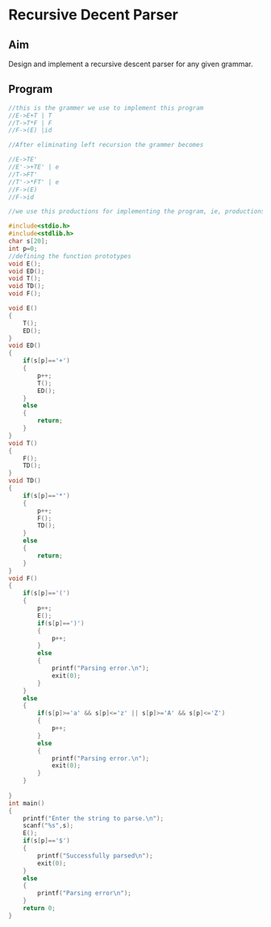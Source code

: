 # Recursive Decent Parser

## Aim

Design and implement a recursive descent parser for any given grammar.

## Program

```c showLineNumbers copy
//this is the grammer we use to implement this program
//E->E+T | T
//T->T*F | F
//F->(E) |id

//After eliminating left recursion the grammer becomes

//E->TE'
//E'->+TE' | e
//T->FT'
//T'->*FT' | e
//F->(E)
//F->id

//we use this productions for implementing the program, ie, productions converted to functions;

#include<stdio.h>
#include<stdlib.h>
char s[20];
int p=0;
//defining the function prototypes
void E();
void ED();
void T();
void TD();
void F();

void E()
{
	T();
	ED();	
}
void ED()
{
	if(s[p]=='+')
	{
		p++;
		T();
		ED();
	}
	else
	{
		return;
	}	
}
void T()
{
	F();
	TD();
}
void TD()
{
	if(s[p]=='*')
	{
		p++;
		F();
		TD();
	}
	else
	{
		return;
	}
}
void F()
{
	if(s[p]=='(')
	{
		p++;
		E();
		if(s[p]==')')
		{
			p++;
		}
		else
		{
			printf("Parsing error.\n");
			exit(0);
		}
	}
	else
	{
		if(s[p]>='a' && s[p]<='z' || s[p]>='A' && s[p]<='Z')
		{
			p++;
		}
		else
		{
			printf("Parsing error.\n");
			exit(0);
		}
	}
	
}
int main()
{
	printf("Enter the string to parse.\n");
	scanf("%s",s);
	E();
	if(s[p]=='$')
	{
		printf("Successfully parsed\n");
		exit(0);
	}
	else
	{
		printf("Parsing error\n");
	}
    return 0;
}
```
